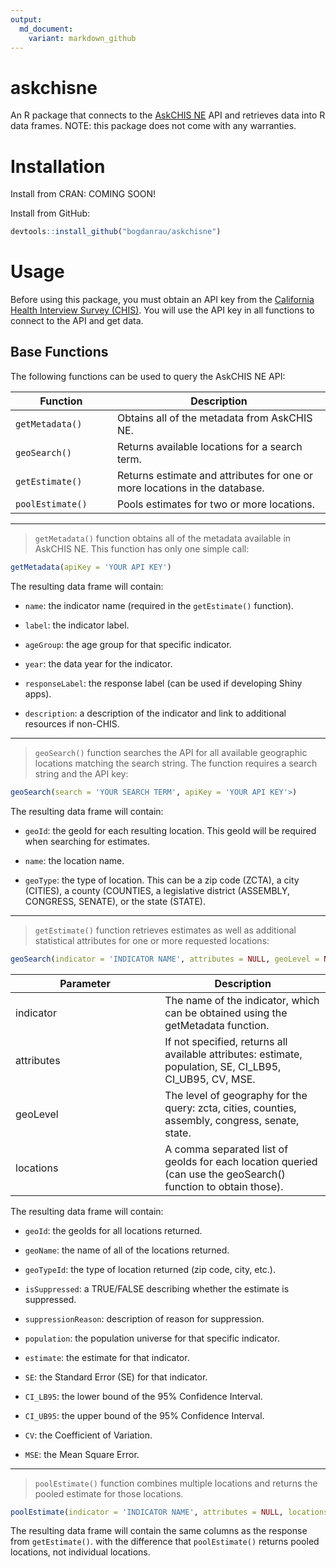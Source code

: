 ```yaml
---
output:
  md_document:
    variant: markdown_github
---
```


askchisne
=========

An R package that connects to the [AskCHIS NE](http://askchisne.ucla.edu) API and retrieves data into R data frames.
NOTE: this package does not come with any warranties.

Installation
============
Install from CRAN: COMING SOON!

Install from GitHub:
```r
devtools::install_github("bogdanrau/askchisne")
```

Usage
=====
Before using this package, you must obtain an API key from the [California Health Interview Survey (CHIS)](http://chis.ucla.edu).
You will use the API key in all functions to connect to the API and get data.

Base Functions
--------------
The following functions can be used to query the AskCHIS NE API:

Function                  | Description
--------------------------|-----------------------------------------------------
`getMetadata()`           | Obtains all of the metadata from AskCHIS NE.
`geoSearch()`             | Returns available locations for a search term.
`getEstimate()`           | Returns estimate and attributes for one or more locations in the database.
`poolEstimate()`          | Pools estimates for two or more locations.

***

> `getMetadata()` function obtains all of the metadata available in AskCHIS NE. This function has only
one simple call:
```r
getMetadata(apiKey = 'YOUR API KEY')
```

The resulting data frame will contain:

* `name`: the indicator name (required in the `getEstimate()` function).

* `label`: the indicator label.

* `ageGroup`: the age group for that specific indicator.

* `year`: the data year for the indicator.

* `responseLabel`: the response label (can be used if developing Shiny apps).

* `description`: a description of the indicator and link to additional resources if non-CHIS.

***

> `geoSearch()` function searches the API for all available geographic locations matching the search string.
The function requires a search string and the API key:
```r
geoSearch(search = 'YOUR SEARCH TERM', apiKey = 'YOUR API KEY'>)
```

The resulting data frame will contain:

* `geoId`: the geoId for each resulting location. This geoId will be required when searching for estimates.

* `name`: the location name.

* `geoType`: the type of location. This can be a zip code (ZCTA), a city (CITIES), a county (COUNTIES,
a legislative district (ASSEMBLY, CONGRESS, SENATE), or the state (STATE).

***

> `getEstimate()` function retrieves estimates as well as additional statistical attributes for one or more
requested locations:
```R
geoSearch(indicator = 'INDICATOR NAME', attributes = NULL, geoLevel = NULL, locations = NULL, apiKey = 'YOUR API KEY')
```

Parameter         | Description
------------------|--------------------
indicator         | The name of the indicator, which can be obtained using the getMetadata function.
attributes        | If not specified, returns all available attributes: estimate, population, SE, CI_LB95, CI_UB95, CV, MSE.
geoLevel          | The level of geography for the query: zcta, cities, counties, assembly, congress, senate, state.
locations         | A comma separated list of geoIds for each location queried (can use the geoSearch() function to obtain those).

The resulting data frame will contain:

* `geoId`: the geoIds for all locations returned.

* `geoName`: the name of all of the locations returned.

* `geoTypeId`: the type of location returned (zip code, city, etc.).

* `isSuppressed`: a TRUE/FALSE describing whether the estimate is suppressed.

* `suppressionReason`: description of reason for suppression.

* `population`: the population universe for that specific indicator.

* `estimate`: the estimate for that indicator.

* `SE`: the Standard Error (SE) for that indicator.

* `CI_LB95`: the lower bound of the 95% Confidence Interval.

* `CI_UB95`: the upper bound of the 95% Confidence Interval.

* `CV`: the Coefficient of Variation.

* `MSE`: the Mean Square Error.

***

> `poolEstimate()` function combines multiple locations and returns the pooled estimate for those locations.
```r
poolEstimate(indicator = 'INDICATOR NAME', attributes = NULL, locations = 'LIST OF LOCATION geoIds', apyKey = 'YOUR API KEY')
```

The resulting data frame will contain the same columns as the response from `getEstimate()`. with the difference that `poolEstimate()` returns pooled locations, not individual locations.